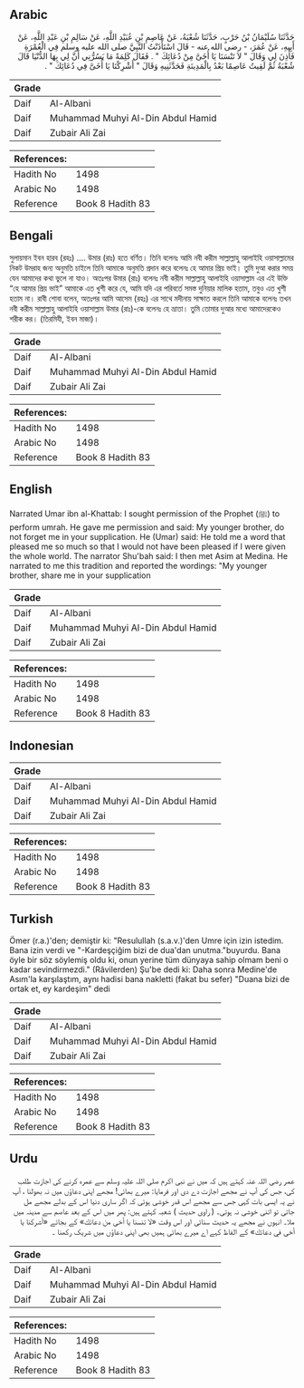 ## Arabic


<div dir="rtl" lang="ar" style={{fontSize:'larger',backgroundColor:'#f8f9fa',padding:20}}>
حَدَّثَنَا سُلَيْمَانُ بْنُ حَرْبٍ، حَدَّثَنَا شُعْبَةُ، عَنْ عَاصِمِ بْنِ عُبَيْدِ اللَّهِ، عَنْ سَالِمِ بْنِ عَبْدِ اللَّهِ، عَنْ أَبِيهِ، عَنْ عُمَرَ، - رضى الله عنه - قَالَ اسْتَأْذَنْتُ النَّبِيَّ صلى الله عليه وسلم فِي الْعُمْرَةِ فَأَذِنَ لِي وَقَالَ ‏"‏ لاَ تَنْسَنَا يَا أُخَىَّ مِنْ دُعَائِكَ ‏"‏ ‏.‏ فَقَالَ كَلِمَةً مَا يَسُرُّنِي أَنَّ لِي بِهَا الدُّنْيَا قَالَ شُعْبَةُ ثُمَّ لَقِيتُ عَاصِمًا بَعْدُ بِالْمَدِينَةِ فَحَدَّثَنِيهِ وَقَالَ ‏"‏ أَشْرِكْنَا يَا أُخَىَّ فِي دُعَائِكَ ‏"‏ ‏.‏
</div>
<div style={{backgroundColor:'#f8f9fa',padding:20, marginBottom: 10}}><table> <thead> <tr> <th>Grade</th> <th></th> </tr> </thead> <tbody> <tr><td>Daif</td><td>Al-Albani</td></tr><tr><td>Daif</td><td>Muhammad Muhyi Al-Din Abdul Hamid</td></tr><tr><td>Daif</td><td>Zubair Ali Zai</td></tr></tbody></table><table> <thead> <tr> <th>References:</th> <th></th> </tr> </thead> <tbody><tr><td>Hadith No</td><td>1498</td></tr><tr><td>Arabic No</td><td>1498</td></tr><tr><td>Reference</td><td>Book 8 Hadith 83</td></tr></tbody></table></div>

## Bengali


<div dir="ltr" lang="bn" style={{fontSize:'larger',backgroundColor:'#f8f9fa',padding:20}}>
সুলায়মান ইবন হারব (রহঃ) .... উমার (রাঃ) হতে বর্ণিত। তিনি বলেনঃ আমি নবী করীম সাল্লাল্লাহু আলাইহি ওয়াসাল্লামের নিকট উমরাহ জন্য অনুমতি চাইলে তিনি আমাকে অনুমতি প্রদান করে বলেনঃ হে আমার প্রিয় ভাই। তুমি দুআ করার সময় যেন আমাদের কথা ভুলে না যাও। অতঃপর উমার (রাঃ) বলেনঃ নবী করীম সাল্লাল্লাহু আলাইহি ওয়াসাল্লাম এর এই উক্তি “হে আমার প্রিয় ভাই” আমাকে এত খুশী করে যে, আমি যদি এর পরিবর্তে সমস্ত দুনিয়ার মালিক হতাম, তবুও এত খুশী হতাম না। রাবী শোবা বলেন, অতঃপর আমি আসেম (রহঃ) এর সাথে মদীনায় সাক্ষাত করলে তিনি আমাকে বলেনঃ তখন নবী করীম সাল্লাল্লাহু আলাইহি ওয়াসাল্লাম উমার (রাঃ)-কে বলেনঃ হে ভ্রাতা। তুমি তোমার দুআর মধ্যে আমাদেরকেও শরীক কর। (তিরমিযী, ইবন মাজা)।
</div>
<div style={{backgroundColor:'#f8f9fa',padding:20, marginBottom: 10}}><table> <thead> <tr> <th>Grade</th> <th></th> </tr> </thead> <tbody> <tr><td>Daif</td><td>Al-Albani</td></tr><tr><td>Daif</td><td>Muhammad Muhyi Al-Din Abdul Hamid</td></tr><tr><td>Daif</td><td>Zubair Ali Zai</td></tr></tbody></table><table> <thead> <tr> <th>References:</th> <th></th> </tr> </thead> <tbody><tr><td>Hadith No</td><td>1498</td></tr><tr><td>Arabic No</td><td>1498</td></tr><tr><td>Reference</td><td>Book 8 Hadith 83</td></tr></tbody></table></div>

## English


<div dir="ltr" lang="en" style={{fontSize:'larger',backgroundColor:'#f8f9fa',padding:20}}>
Narrated Umar ibn al-Khattab: I sought permission of the Prophet (ﷺ) to perform umrah. He gave me permission and said: My younger brother, do not forget me in your supplication. He (Umar) said: He told me a word that pleased me so much so that I would not have been pleased if I were given the whole world. The narrator Shu'bah said: I then met Asim at Medina. He narrated to me this tradition and reported the wordings: "My younger brother, share me in your supplication
</div>
<div style={{backgroundColor:'#f8f9fa',padding:20, marginBottom: 10}}><table> <thead> <tr> <th>Grade</th> <th></th> </tr> </thead> <tbody> <tr><td>Daif</td><td>Al-Albani</td></tr><tr><td>Daif</td><td>Muhammad Muhyi Al-Din Abdul Hamid</td></tr><tr><td>Daif</td><td>Zubair Ali Zai</td></tr></tbody></table><table> <thead> <tr> <th>References:</th> <th></th> </tr> </thead> <tbody><tr><td>Hadith No</td><td>1498</td></tr><tr><td>Arabic No</td><td>1498</td></tr><tr><td>Reference</td><td>Book 8 Hadith 83</td></tr></tbody></table></div>

## Indonesian


<div dir="ltr" lang="id" style={{fontSize:'larger',backgroundColor:'#f8f9fa',padding:20}}>

</div>
<div style={{backgroundColor:'#f8f9fa',padding:20, marginBottom: 10}}><table> <thead> <tr> <th>Grade</th> <th></th> </tr> </thead> <tbody> <tr><td>Daif</td><td>Al-Albani</td></tr><tr><td>Daif</td><td>Muhammad Muhyi Al-Din Abdul Hamid</td></tr><tr><td>Daif</td><td>Zubair Ali Zai</td></tr></tbody></table><table> <thead> <tr> <th>References:</th> <th></th> </tr> </thead> <tbody><tr><td>Hadith No</td><td>1498</td></tr><tr><td>Arabic No</td><td>1498</td></tr><tr><td>Reference</td><td>Book 8 Hadith 83</td></tr></tbody></table></div>

## Turkish


<div dir="ltr" lang="tr" style={{fontSize:'larger',backgroundColor:'#f8f9fa',padding:20}}>
Ömer (r.a.)'den; demiştir ki: "Resulullah (s.a.v.)'den Umre için izin istedim. Bana izin verdi ve "-Kardeşçiğim bizi de dua'dan unutma."buyurdu. Bana öyle bir söz söylemiş oldu ki, onun yerine tüm dünyaya sahip olmam beni o kadar sevindirmezdi." (Râvilerden) Şu'be dedi ki: Daha sonra Medine'de Asım'la karşılaştım, aynı hadisi bana nakletti (fakat bu sefer) "Duana bizi de ortak et, ey kardeşim" dedi
</div>
<div style={{backgroundColor:'#f8f9fa',padding:20, marginBottom: 10}}><table> <thead> <tr> <th>Grade</th> <th></th> </tr> </thead> <tbody> <tr><td>Daif</td><td>Al-Albani</td></tr><tr><td>Daif</td><td>Muhammad Muhyi Al-Din Abdul Hamid</td></tr><tr><td>Daif</td><td>Zubair Ali Zai</td></tr></tbody></table><table> <thead> <tr> <th>References:</th> <th></th> </tr> </thead> <tbody><tr><td>Hadith No</td><td>1498</td></tr><tr><td>Arabic No</td><td>1498</td></tr><tr><td>Reference</td><td>Book 8 Hadith 83</td></tr></tbody></table></div>

## Urdu


<div dir="rtl" lang="ur" style={{fontSize:'larger',backgroundColor:'#f8f9fa',padding:20}}>
عمر رضی اللہ عنہ کہتے ہیں کہ میں نے نبی اکرم صلی اللہ علیہ وسلم سے عمرہ کرنے کی اجازت طلب کی، جس کی آپ نے مجھے اجازت دے دی اور فرمایا: میرے بھائی! مجھے اپنی دعاؤں میں نہ بھولنا ، آپ نے یہ ایسی بات کہی جس سے مجھے اس قدر خوشی ہوئی کہ اگر ساری دنیا اس کے بدلے مجھے مل جاتی تو اتنی خوشی نہ ہوتی۔ ( راوی حدیث ) شعبہ کہتے ہیں: پھر میں اس کے بعد عاصم سے مدینہ میں ملا۔ انہوں نے مجھے یہ حدیث سنائی اور اس وقت «لا تنسنا يا أخى من دعائك» کے بجائے «أشركنا يا أخى في دعائك» کے الفاظ کہے اے میرے بھائی ہمیں بھی اپنی دعاؤں میں شریک رکھنا ۔
</div>
<div style={{backgroundColor:'#f8f9fa',padding:20, marginBottom: 10}}><table> <thead> <tr> <th>Grade</th> <th></th> </tr> </thead> <tbody> <tr><td>Daif</td><td>Al-Albani</td></tr><tr><td>Daif</td><td>Muhammad Muhyi Al-Din Abdul Hamid</td></tr><tr><td>Daif</td><td>Zubair Ali Zai</td></tr></tbody></table><table> <thead> <tr> <th>References:</th> <th></th> </tr> </thead> <tbody><tr><td>Hadith No</td><td>1498</td></tr><tr><td>Arabic No</td><td>1498</td></tr><tr><td>Reference</td><td>Book 8 Hadith 83</td></tr></tbody></table></div>